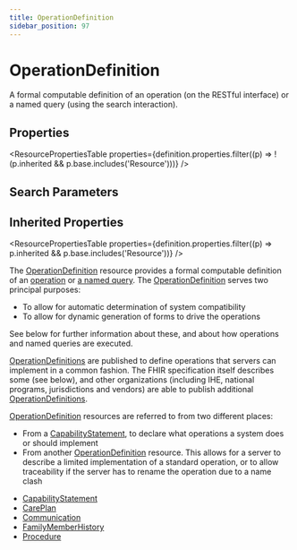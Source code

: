 ```yaml
---
title: OperationDefinition
sidebar_position: 97
---
```


# OperationDefinition

A formal computable definition of an operation (on the RESTful interface) or a named query (using the search interaction).

<Tabs queryString="intro-section">
<TabItem value="schema" label="Schema" default>


## Properties


<ResourcePropertiesTable properties={definition.properties.filter((p) => !(p.inherited && p.base.includes('Resource')))} />

## Search Parameters

<SearchParamsTable searchParams={definition.searchParameters} />

## Inherited Properties

<ResourcePropertiesTable properties={definition.properties.filter((p) => p.inherited && p.base.includes('Resource'))} />

</TabItem>
  <TabItem value="usage" label="Usage">
    <div> <a name="scope"></a>  <p> The <a href="/docs/api/fhir/resources/operationdefinition">OperationDefinition</a> resource provides a formal computable definition of an <a href="https://www.hl7.org/fhir/operations.html">operation</a> or <a href="https://www.hl7.org/fhir/search.html#advanced">a named query</a>. The <a href="/docs/api/fhir/resources/operationdefinition">OperationDefinition</a> serves two principal purposes: </p> <ul>  <li>To allow for automatic determination of system compatibility</li>  <li>To allow for dynamic generation of forms to drive the operations</li> </ul> <p> See below for further information about these, and about how operations and named queries are executed. </p> </div>
    </TabItem>
  <TabItem value="relationships" label="Relationships">
    <div> <a name="bnr"></a>  <p> <a href="/docs/api/fhir/resources/operationdefinition">OperationDefinitions</a> are published to define operations that servers can implement in a common fashion.  The FHIR specification itself describes some (see below), and other organizations (including  IHE, national programs, jurisdictions and vendors) are able to publish additional <a href="/docs/api/fhir/resources/operationdefinition">OperationDefinitions</a>. </p> <p> <a href="/docs/api/fhir/resources/operationdefinition">OperationDefinition</a> resources are referred to from two different places: </p> <ul>  <li>From a <a href="/docs/api/fhir/resources/capabilitystatement">CapabilityStatement</a>, to declare what operations a system does or should implement</li>  <li>From another <a href="/docs/api/fhir/resources/operationdefinition">OperationDefinition</a> resource. This allows for a server to describe a limited implementation of a standard operation, or to allow traceability if the server has to rename the operation due to a name clash</li> </ul> </div>
    </TabItem>
  
  <TabItem value="referencedBy" label="Referenced By">
    <ul><li><a href="/docs/api/fhir/resources/capabilitystatement">CapabilityStatement</a></li>
<li><a href="/docs/api/fhir/resources/careplan">CarePlan</a></li>
<li><a href="/docs/api/fhir/resources/communication">Communication</a></li>
<li><a href="/docs/api/fhir/resources/familymemberhistory">FamilyMemberHistory</a></li>
<li><a href="/docs/api/fhir/resources/procedure">Procedure</a></li></ul>
    </TabItem>

</Tabs>
